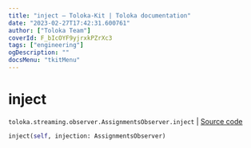 ```yaml
---
title: "inject — Toloka-Kit | Toloka documentation"
date: "2023-02-27T17:42:31.600761"
author: ["Toloka Team"]
coverId: F_bIcOYF9yjrxkPZrXc3
tags: ["engineering"]
ogDescription: ""
docsMenu: "tkitMenu"
---
```


# inject
`toloka.streaming.observer.AssignmentsObserver.inject` | [Source code](https://github.com/Toloka/toloka-kit/blob/v1.1.4/src/streaming/observer.py#L345)

```python
inject(self, injection: AssignmentsObserver)
```